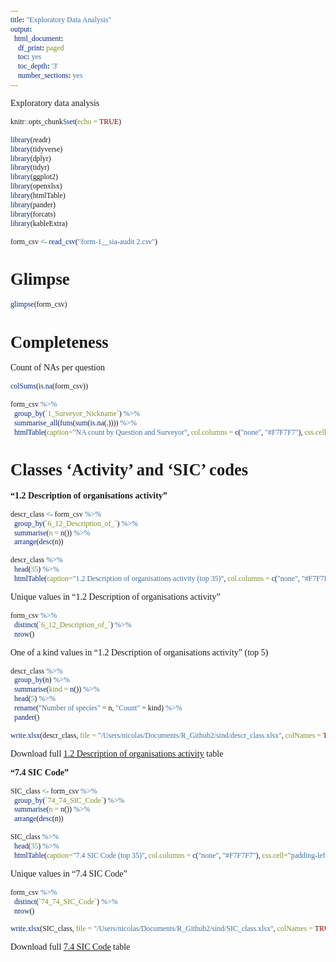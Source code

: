 ```yaml
---
title: "Exploratory Data Analysis"
output:
  html_document:
    df_print: paged
    toc: yes
    toc_depth: '3'
    number_sections: yes
---
```

<style>
* {
  font-family: "Palatino"
}

h1{
    font-size: 190%
}

h2{
    font-size: 160%
}

h3{
    font-size: 150%
}

h4{
    font-size: 130%
}

h5{
    font-size: 110%
}

h6{
    font-size: 90%
}
</style>

Exploratory data analysis

<!-- __References__ -->
<!-- - [R for Data Science](https://r4ds.had.co.nz/exploratory-data-analysis.html) -->
<!-- - [Data Wrangling](https://suzan.rbind.io/2018/04/dplyr-tutorial-4/) -->
<!-- - [Data carpentry - nice diagrams](https://datacarpentry.org/R-ecology-lesson/03-dplyr.html) -->
<!-- - [Dplyr tutorial](https://beta.rstudioconnect.com/content/3350/dplyr_tutorial.html) -->


```r
knitr::opts_chunk$set(echo = TRUE)
```

```r
library(readr)
library(tidyverse)
library(dplyr)
library(tidyr)
library(ggplot2)
library(openxlsx)
library(htmlTable)
library(pander)
library(forcats)
library(kableExtra)
```

```r
form_csv <- read_csv("form-1__sia-audit 2.csv")
```

# Glimpse

```r
glimpse(form_csv)
```

# Completeness

Count of NAs per question

```r
colSums(is.na(form_csv))
```


```r
form_csv %>%
  group_by(`1_Surveyor_Nickname`) %>%
  summarise_all(funs(sum(is.na(.)))) %>%
  htmlTable(caption="NA count by Question and Surveyor", col.columns = c("none", "#F7F7F7"), css.cell="padding-left:1em; padding-right:1em;", rnames=F, align = "lr")
```

# Classes 'Activity' and 'SIC' codes

__"1.2 Description of organisations activity"__

```r
descr_class <- form_csv %>%
  group_by(`6_12_Description_of_`) %>%
  summarise(n = n()) %>%
  arrange(desc(n)) 
```

```r
descr_class %>%
  head(35) %>%
  htmlTable(caption="1.2 Description of organisations activity (top 35)", col.columns = c("none", "#F7F7F7"), css.cell="padding-left:1em; padding-right:1em;", rnames=F, align = "lr")
```

Unique values in "1.2 Description of organisations activity"
```r
form_csv %>% 
  distinct(`6_12_Description_of_`) %>%
  nrow()
```

One of a kind values in "1.2 Description of organisations activity" (top 5)
```r
descr_class %>%
  group_by(n) %>%
  summarise(kind = n()) %>%
  head(5) %>%
  rename("Number of species" = n, "Count" = kind) %>%
  pander()
```


```r
write.xlsx(descr_class, file = "/Users/nicolas/Documents/R_Github2/sind/descr_class.xlsx", colNames = TRUE, borders = "rows")
```

Download full [1.2 Description of organisations activity](https://github.com/npalomin/sind/blob/master/descr_class.xlsx) table

__"7.4 SIC Code"__

```r
SIC_class <- form_csv %>%
  group_by(`74_74_SIC_Code`) %>%
  summarise(n = n()) %>%
  arrange(desc(n)) 
```

```r
SIC_class %>%
  head(35) %>%
  htmlTable(caption="7.4 SIC Code (top 35)", col.columns = c("none", "#F7F7F7"), css.cell="padding-left:1em; padding-right:1em;", rnames=F, align = "lr")
```

Unique values in "7.4 SIC Code"
```r
form_csv %>% 
  distinct(`74_74_SIC_Code`) %>%
  nrow()
```

```r
write.xlsx(SIC_class, file = "/Users/nicolas/Documents/R_Github2/sind/SIC_class.xlsx", colNames = TRUE, borders = "rows")
```

Download full [7.4 SIC Code](https://github.com/npalomin/sind/blob/master/SIC_class.xlsx) table
